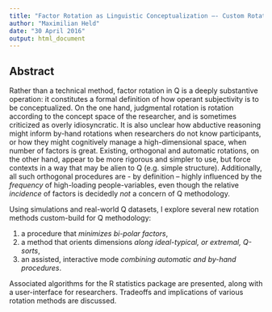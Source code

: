 ```yaml
---
title: "Factor Rotation as Linguistic Conceptualization –- Custom Rotation Procedures for Q Methodology"
author: "Maximilian Held"
date: "30 April 2016"
output: html_document
---
```


## Abstract

Rather than a technical method, factor rotation in Q is a deeply substantive operation: it constitutes a formal definition of how operant subjectivity is to be conceptualized.
On the one hand, judgmental rotation is rotation according to the concept space of the researcher, and is sometimes criticized as overly idiosyncratic.
It is also unclear how abductive reasoning might inform by-hand rotations when researchers do not know participants, or how they might cognitively manage a high-dimensional space, when number of factors is great.
Existing, orthogonal and automatic rotations, on the other hand, appear to be more rigorous and simpler to use, but force contexts in a way that may be alien to Q (e.g. simple structure).
Additionally, all such orthogonal procedures are - by definition – highly influenced by the *frequency* of high-loading people-variables, even though the relative *incidence* of factors is decidedly *not* a concern of Q methodology.

Using simulations and real-world Q datasets, I explore several new rotation methods custom-build for Q methodology:

1. a procedure that *minimizes bi-polar factors*,
2. a method that orients dimensions *along ideal-typical, or extremal, Q-sorts*,
3. an assisted, interactive mode *combining automatic and by-hand procedures*.

Associated algorithms for the R statistics package are presented, along with a user-interface for researchers.
Tradeoffs and implications of various rotation methods are discussed.



 



